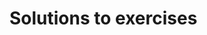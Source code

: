 # Solutions to exercises


<!-- ## Chapter 1 -->

<!-- ## Chapter 2 -->

<!-- ## Chapter 3  -->

<!-- #### Exercise \@ref(exr:fromellinftoell2) -->


<!-- ## Chapter 4 -->

<!-- ## Chapter 5 -->
